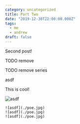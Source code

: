```yaml
---
category: uncategorized
title: Part Two
date: "2019-12-30T22:00:00.000Z"
tags:
  - me
  - andrew
draft: false
---
```

Second post!

TODO remove

TODO remove series

<Tag>asdf</Tag>

This is cool!

![asdf](./poe.jpg)

```gallery
![asdf](./poe.jpg)
![asdf](./poe.jpg)
![asdf](./poe.jpg)
```
